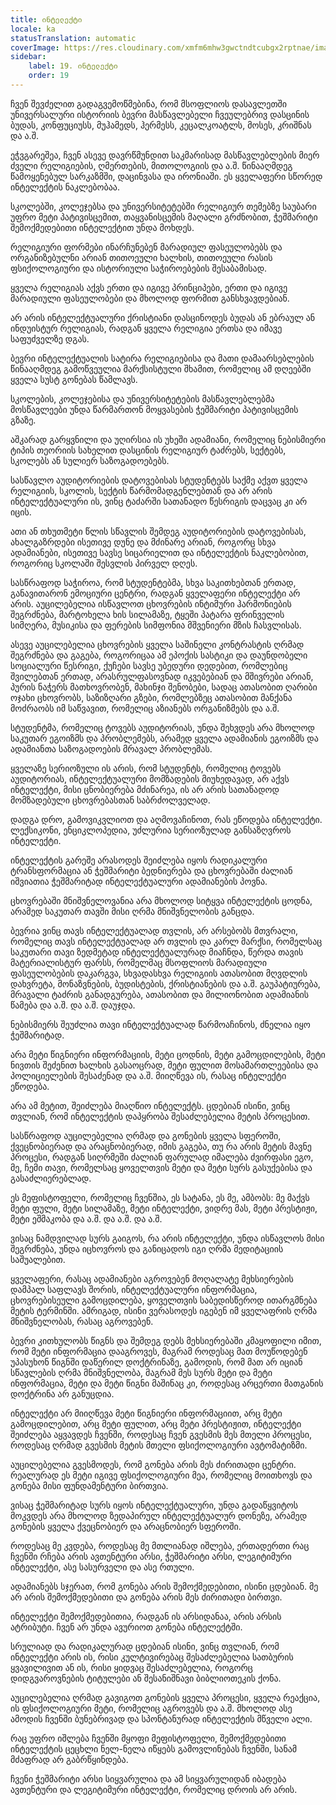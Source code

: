 ```yaml
---
title: ინტელექტი
locale: ka
statusTranslation: automatic
coverImage: https://res.cloudinary.com/xmfm6mhw3gwctndtcubgx2rptnae/image/upload/v1740337243/small_cover_educacion_fundamental_a051170f1c.webp
sidebar:
    label: 19. ინტელექტი
    order: 19
---
```

ჩვენ შევძელით გადაგვემოწმებინა, რომ მსოფლიოს დასავლეთში უნივერსალური ისტორიის ბევრი მასწავლებელი ჩვეულებრივ დასცინის ბუდას, კონფუციუსს, მუჰამედს, ჰერმესს, კეცალკოატლს, მოსეს, კრიშნას და ა.შ.

ეჭვგარეშეა, ჩვენ ასევე დავრწმუნდით საკმარისად მასწავლებლების მიერ ძველი რელიგიების, ღმერთების, მითოლოგიის და ა.შ. წინააღმდეგ წამოყენებულ სარკაზმში, დაცინვასა და ირონიაში. ეს ყველაფერი სწორედ ინტელექტის ნაკლებობაა.

სკოლებში, კოლეჯებსა და უნივერსიტეტებში რელიგიურ თემებზე საუბარი უფრო მეტი პატივისცემით, თაყვანისცემის მაღალი გრძნობით, ჭეშმარიტი შემოქმედებითი ინტელექტით უნდა მოხდეს.

რელიგიური ფორმები ინარჩუნებენ მარადიულ ფასეულობებს და ორგანიზებულნი არიან თითოეული ხალხის, თითოეული რასის ფსიქოლოგიური და ისტორიული საჭიროებების შესაბამისად.

ყველა რელიგიას აქვს ერთი და იგივე პრინციპები, ერთი და იგივე მარადიული ფასეულობები და მხოლოდ ფორმით განსხვავდებიან.

არ არის ინტელექტუალური ქრისტიანი დასცინოდეს ბუდას ან ებრაულ ან ინდუისტურ რელიგიას, რადგან ყველა რელიგია ერთსა და იმავე საფუძველზე დგას.

ბევრი ინტელექტუალის სატირა რელიგიებისა და მათი დამაარსებლების წინააღმდეგ გამოწვეულია მარქსისტული შხამით, რომელიც ამ დღეებში ყველა სუსტ გონებას წამლავს.

სკოლების, კოლეჯებისა და უნივერსიტეტების მასწავლებლებმა მოსწავლეები უნდა წარმართონ მოყვასების ჭეშმარიტი პატივისცემის გზაზე.

აშკარად გარყვნილი და უღირსია ის უხეში ადამიანი, რომელიც ნებისმიერი ტიპის თეორიის სახელით დასცინის რელიგიურ ტაძრებს, სექტებს, სკოლებს ან სულიერ საზოგადოებებს.

სასწავლო აუდიტორიების დატოვებისას სტუდენტებს საქმე აქვთ ყველა რელიგიის, სკოლის, სექტის წარმომადგენლებთან და არ არის ინტელექტუალური ის, ვინც ტაძარში სათანადო წესრიგის დაცვაც კი არ იცის.

ათი ან თხუთმეტი წლის სწავლის შემდეგ აუდიტორიების დატოვებისას, ახალგაზრდები ისეთივე დუნე და მძინარე არიან, როგორც სხვა ადამიანები, ისეთივე სავსე სიცარიელით და ინტელექტის ნაკლებობით, როგორიც სკოლაში შესვლის პირველ დღეს.

სასწრაფოდ საჭიროა, რომ სტუდენტებმა, სხვა საკითხებთან ერთად, განავითარონ ემოციური ცენტრი, რადგან ყველაფერი ინტელექტი არ არის. აუცილებელია ისწავლოთ ცხოვრების ინტიმური ჰარმონიების შეგრძნება, მარტოხელა ხის სილამაზე, ტყეში პატარა ფრინველის სიმღერა, მუსიკისა და ფერების სიმფონია მშვენიერი მზის ჩასვლისას.

ასევე აუცილებელია ცხოვრების ყველა საშინელი კონტრასტის ღრმად შეგრძნება და გაგება, როგორიცაა ამ ეპოქის სასტიკი და დაუნდობელი სოციალური წესრიგი, ქუჩები სავსე უბედური დედებით, რომლებიც შვილებთან ერთად, არასრულფასოვნად იკვებებიან და მშივრები არიან, პურის ნაჭერს მათხოვრობენ, მახინჯი შენობები, სადაც ათასობით ღარიბი ოჯახი ცხოვრობს, საზიზღარი გზები, რომლებზეც ათასობით მანქანა მოძრაობს იმ საწვავით, რომელიც აზიანებს ორგანიზმებს და ა.შ.

სტუდენტმა, რომელიც ტოვებს აუდიტორიას, უნდა შეხვდეს არა მხოლოდ საკუთარ ეგოიზმს და პრობლემებს, არამედ ყველა ადამიანის ეგოიზმს და ადამიანთა საზოგადოების მრავალ პრობლემას.

ყველაზე სერიოზული ის არის, რომ სტუდენტს, რომელიც ტოვებს აუდიტორიას, ინტელექტუალური მომზადების მიუხედავად, არ აქვს ინტელექტი, მისი ცნობიერება მძინარეა, ის არ არის სათანადოდ მომზადებული ცხოვრებასთან საბრძოლველად.

დადგა დრო, გამოვიკვლიოთ და აღმოვაჩინოთ, რას ეწოდება ინტელექტი. ლექსიკონი, ენციკლოპედია, უძლურია სერიოზულად განსაზღვროს ინტელექტი.

ინტელექტის გარეშე არასოდეს შეიძლება იყოს რადიკალური ტრანსფორმაცია ან ჭეშმარიტი ბედნიერება და ცხოვრებაში ძალიან იშვიათია ჭეშმარიტად ინტელექტუალური ადამიანების პოვნა.

ცხოვრებაში მნიშვნელოვანია არა მხოლოდ სიტყვა ინტელექტის ცოდნა, არამედ საკუთარ თავში მისი ღრმა მნიშვნელობის განცდა.

ბევრია ვინც თავს ინტელექტუალად თვლის, არ არსებობს მთვრალი, რომელიც თავს ინტელექტუალად არ თვლის და კარლ მარქსი, რომელსაც საკუთარი თავი ზედმეტად ინტელექტუალურად მიაჩნდა, წერდა თავის მატერიალისტურ ფარსს, რომელმაც მსოფლიოს მარადიული ფასეულობების დაკარგვა, სხვადასხვა რელიგიის ათასობით მღვდლის დახვრეტა, მონაზვნების, ბუდისტების, ქრისტიანების და ა.შ. გაუპატიურება, მრავალი ტაძრის განადგურება, ათასობით და მილიონობით ადამიანის წამება და ა.შ. და ა.შ. დაუჯდა.

ნებისმიერს შეუძლია თავი ინტელექტუალად წარმოაჩინოს, ძნელია იყო ჭეშმარიტად.

არა მეტი წიგნიერი ინფორმაციის, მეტი ცოდნის, მეტი გამოცდილების, მეტი ნივთის შეძენით ხალხის გასაოცრად, მეტი ფულით მოსამართლეებისა და პოლიციელების შესაძენად და ა.შ. მიიღწევა ის, რასაც ინტელექტი ეწოდება.

არა ამ მეტით, შეიძლება მიაღწიო ინტელექტს. ცდებიან ისინი, ვინც თვლიან, რომ ინტელექტის დაპყრობა შესაძლებელია მეტის პროცესით.

სასწრაფოდ აუცილებელია ღრმად და გონების ყველა სფეროში, ქვეცნობიერად და არაცნობიერად, იმის გაგება, თუ რა არის მეტის მავნე პროცესი, რადგან სიღრმეში ძალიან ფარულად იმალება ძვირფასი ეგო, მე, ჩემი თავი, რომელსაც ყოველთვის მეტი და მეტი სურს გასუქებისა და გასაძლიერებლად.

ეს მეფისტოფელი, რომელიც ჩვენშია, ეს სატანა, ეს მე, ამბობს: მე მაქვს მეტი ფული, მეტი სილამაზე, მეტი ინტელექტი, ვიდრე მას, მეტი პრესტიჟი, მეტი ეშმაკობა და ა.შ. და ა.შ. და ა.შ.

ვისაც ნამდვილად სურს გაიგოს, რა არის ინტელექტი, უნდა ისწავლოს მისი შეგრძნება, უნდა იცხოვროს და განიცადოს იგი ღრმა მედიტაციის საშუალებით.

ყველაფერი, რასაც ადამიანები აგროვებენ მოღალატე მეხსიერების დამპალ საფლავს შორის, ინტელექტუალური ინფორმაცია, ცხოვრებისეული გამოცდილება, ყოველთვის საბედისწეროდ ითარგმნება მეტის ტერმინში. ამრიგად, ისინი ვერასოდეს იგებენ იმ ყველაფრის ღრმა მნიშვნელობას, რასაც აგროვებენ.

ბევრი კითხულობს წიგნს და შემდეგ დებს მეხსიერებაში კმაყოფილი იმით, რომ მეტი ინფორმაცია დააგროვეს, მაგრამ როდესაც მათ მოუწოდებენ უპასუხონ წიგნში დაწერილ დოქტრინაზე, გამოდის, რომ მათ არ იციან სწავლების ღრმა მნიშვნელობა, მაგრამ მეს სურს მეტი და მეტი ინფორმაცია, მეტი და მეტი წიგნი მაშინაც კი, როდესაც არცერთი მათგანის დოქტრინა არ განუცდია.

ინტელექტი არ მიიღწევა მეტი წიგნიერი ინფორმაციით, არც მეტი გამოცდილებით, არც მეტი ფულით, არც მეტი პრესტიჟით, ინტელექტი შეიძლება აყვავდეს ჩვენში, როდესაც ჩვენ გვესმის მეს მთელი პროცესი, როდესაც ღრმად გვესმის მეტის მთელი ფსიქოლოგიური ავტომატიზმი.

აუცილებელია გვესმოდეს, რომ გონება არის მეს ძირითადი ცენტრი. რეალურად ეს მეტი იგივე ფსიქოლოგიური მეა, რომელიც მოითხოვს და გონება მისი ფუნდამენტური ბირთვია.

ვისაც ჭეშმარიტად სურს იყოს ინტელექტუალური, უნდა გადაწყვიტოს მოკვდეს არა მხოლოდ ზედაპირულ ინტელექტუალურ დონეზე, არამედ გონების ყველა ქვეცნობიერ და არაცნობიერ სფეროში.

როდესაც მე კვდება, როდესაც მე მთლიანად იშლება, ერთადერთი რაც ჩვენში რჩება არის ავთენტური არსი, ჭეშმარიტი არსი, ლეგიტიმური ინტელექტი, ასე სასურველი და ასე რთული.

ადამიანებს სჯერათ, რომ გონება არის შემოქმედებითი, ისინი ცდებიან. მე არ არის შემოქმედებითი და გონება არის მეს ძირითადი ბირთვი.

ინტელექტი შემოქმედებითია, რადგან ის არსიდანაა, არის არსის ატრიბუტი. ჩვენ არ უნდა ავურიოთ გონება ინტელექტში.

სრულიად და რადიკალურად ცდებიან ისინი, ვინც თვლიან, რომ ინტელექტი არის ის, რისი კულტივირებაც შესაძლებელია სათბურის ყვავილივით ან ის, რისი ყიდვაც შესაძლებელია, როგორც დიდგვაროვნების ტიტულები ან შესანიშნავი ბიბლიოთეკის ქონა.

აუცილებელია ღრმად გავიგოთ გონების ყველა პროცესი, ყველა რეაქცია, ის ფსიქოლოგიური მეტი, რომელიც აგროვებს და ა.შ. მხოლოდ ასე ამოდის ჩვენში ბუნებრივად და სპონტანურად ინტელექტის მწველი ალი.

რაც უფრო იშლება ჩვენში მყოფი მეფისტოფელი, შემოქმედებითი ინტელექტის ცეცხლი ნელ-ნელა იწყებს გამოვლინებას ჩვენში, სანამ მძაფრად არ გაბრწყინდება.

ჩვენი ჭეშმარიტი არსი სიყვარულია და ამ სიყვარულიდან იბადება ავთენტური და ლეგიტიმური ინტელექტი, რომელიც დროის არ არის.


